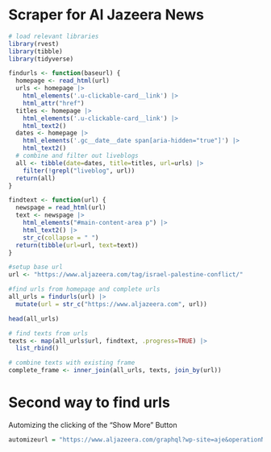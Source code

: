 # Scraper for Al Jazeera News

```{r}
# load relevant libraries
library(rvest)
library(tibble)
library(tidyverse)
```

```{r}
findurls <- function(baseurl) {
  homepage <- read_html(url)
  urls <- homepage |> 
    html_elements('.u-clickable-card__link') |>   
    html_attr("href")
  titles <- homepage |> 
    html_elements('.u-clickable-card__link') |>   
    html_text2()
  dates <- homepage |> 
    html_elements('.gc__date__date span[aria-hidden="true"]') |> 
    html_text2()
  # combine and filter out liveblogs
  all <- tibble(date=dates, title=titles, url=urls) |> 
    filter(!grepl("liveblog", url))
  return(all)
}
```

```{r}
findtext <- function(url) {
  newspage = read_html(url)
  text <- newspage |> 
    html_elements("#main-content-area p") |> 
    html_text2() |>
    str_c(collapse = " ")
  return(tibble(url=url, text=text))
}
```

```{r}
#setup base url
url <- "https://www.aljazeera.com/tag/israel-palestine-conflict/"

#find urls from homepage and complete urls
all_urls = findurls(url) |> 
  mutate(url = str_c("https://www.aljazeera.com", url))

head(all_urls)
```

```{r}
# find texts from urls
texts <- map(all_urls$url, findtext, .progress=TRUE) |> 
  list_rbind()
```

```{r}
# combine texts with existing frame
complete_frame <- inner_join(all_urls, texts, join_by(url))
```

# Second way to find urls

Automizing the clicking of the "Show More" Button

```{r}
automizeurl = "https://www.aljazeera.com/graphql?wp-site=aje&operationName=ArchipelagoAjeSectionPostsQuery&variables=%7B%22category%22%3A%22israel-palestine-conflict%22%2C%22categoryType%22%3A%22tags%22%2C%22postTypes%22%3A%5B%22blog%22%2C%22episode%22%2C%22opinion%22%2C%22post%22%2C%22video%22%2C%22external-article%22%2C%22gallery%22%2C%22podcast%22%2C%22longform%22%2C%22liveblog%22%5D%2C%22quantity%22%3A10%2C%22offset%22%3A14%7D&extensions=%7B%7D"
```

